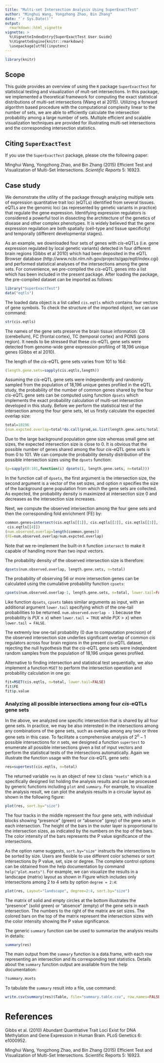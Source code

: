 ```yaml
---
title: "Multi-set Intersection Analysis Using SuperExactTest"
author: "Minghui Wang, Yongzhong Zhao, Bin Zhang"
date: "`r Sys.Date()`"
output:
  rmarkdown::html_vignette
vignette: >
  %\VignetteIndexEntry{SuperExactTest User Guide}
  %\VignetteEngine{knitr::rmarkdown}
  \usepackage[utf8](inputenc)
---
```


```r
library(knitr)
```

## Scope

This guide provides an overview of using the `R` package `SuperExactTest` for statistical testing and visualization of mult-set intersections.
In this package, we implemented a theoretical framework for computing the exact statistical distributions of multi-set intersections (Wang et al 2015).
Utilizing a forward algorithm based procedure with the computational complexity linear to the number of sets, we are able to efficiently calculate the intersection probability among a large number of sets.
Multiple efficient and scalable visualization techniques are provided for illustrating multi-set intersections and the corresponding intersection statistics.

## Citing `SuperExactTest`
If you use the `SuperExactTest` package, please cite the following paper:

Minghui Wang, Yongzhong Zhao, and Bin Zhang (2015) Efficient Test and Visualization of Multi-Set Intersections. _Scientific Reports_ 5: 16923.

## Case study

We demonstrate the utility of the package through analyzing multiple sets of expression quantitative trait loci (eQTLs) identified from several tissues.
eQTLs are the genomic loci (as represented by genetic variants in practice) that regulate the gene expression.
Identifying expression regulators is considered a powerful tool in dissecting the architecture of the genetics of disease and other complex phenotypes.
It is widely believed that the gene expression regulation are both spatially (cell-type and tissue specificity) and temporally (different developmental stages).

As an example, we downloaded four sets of genes with *cis*-eQTLs (i.e. gene expression regulated by local genetic variants) detected in four different brain regions (Gibbs et al 2010)
which had been deposited in the eQTL Browser database (http://www.ncbi.nlm.nih.gov/projects/gap/eqtl/index.cgi) and performed statistical analyses of the intersections among the gene sets.
For convenience, we pre-compiled the *cis*-eQTL genes into a list which has been included in the present package. After loading the package, the pre-compiled dataset can be imported as follows:
```r
library("SuperExactTest")
data("eqtls")
```
The loaded data object is a list called `cis.eqtls` which contains four vectors of gene symbols. To check the structure of the imported object, we can use command:
```r
str(cis.eqtls)
```
The names of the gene sets preserve the brain tissue information: CB (cerebellum), FC (frontal cortex), TC (temporal cortex) and PONS (pons region).
It needs to be stressed that these *cis*-eQTL gene sets were detected from genome-wide gene expression profiling of 18,196 unique genes (Gibbs et al 2010).

The length of the *cis*-eQTL gene sets varies from 101 to 164:
```r
(length.gene.sets=sapply(cis.eqtls,length))
```
Assuming the *cis*-eQTL gene sets were independently and randomly sampled from the population of 18,196 unique genes profiled in the eQTL study,
the probability of the number of common genes shared by the four *cis*-eQTL gene sets can be computed using function `dpsets`
which implements the exact probability calculation of multi-set intersection developed in this study.
Before we perform the statistical test of the intersection among the four gene sets, let us firstly calculate the expected overlap size:
```r
total=18196
(num.expcted.overlap=total*do.call(prod,as.list(length.gene.sets/total)))
```
Due to the large background population gene size whereas small gene set sizes, the expected intersection size is close to 0.
It is obvious that the possible number of genes shared among the four *cis*-eQTL gene sets is from 0 to 101.
We can compute the probability density distribution of the possible intersection sizes using the `dpsets` function:
```r
(p=sapply(0:101,function(i) dpsets(i, length.gene.sets, n=total)))
```
In the function call of `dpsets`, the first argument is the intersection size, the second argument is a vector of the set sizes,
and option $n$ specifies the size of the background gene population from which the gene sets are collected.
As expected, the probability density is maximized at intersection size 0 and decreases as the intersection size increases.

Next, we compute the observed intersection among the four gene sets and then the corresponding fold enrichment (FE) by:

```r
common.genes=intersect(cis.eqtls[[1]], cis.eqtls[[2]], cis.eqtls[[3]],
 cis.eqtls[[4]])
(num.observed.overlap=length(common.genes))
(FE=num.observed.overlap/num.expcted.overlap)
```

Note that we re-implement the built-in `R` function `intersect` to make it capable of handling more than two input vectors.

The probability density of the observed intersection size is therefore:
```r
dpsets(num.observed.overlap, length.gene.sets, n=total)
```
The probability of observing 56 or more intersection genes can be calculated using the cumulative probability function `cpsets`:
```r
cpsets(num.observed.overlap-1, length.gene.sets, n=total, lower.tail=FALSE)
```
Like function `dpsets`, `cpsets` takes similar arguments as input, with an additional argument `lower.tail` specifying which of the one-tail probabilities to be returned.
`num.observed.overlap - 1` because the probability is $P(X \leq x)$ when `lower.tail = TRUE` while $P(X > x)$ when `lower.tail = FALSE`.

The extremly low one-tail probability (0 due to computation precision) of the observed intersection size underlies significant overlap of common *cis* regulators across four brain regions in the present *cis*-eQTL dataset,
rejecting the null hypothesis that the *cis*-eQTL gene sets were independent random samples from the population of 18,196 unique genes profiled.

Alternative to finding intersection and statistical test sequentially, we also implement a function `MSET` to perform the intersection operation and probability calculation in one go:
```r
fit=MSET(cis.eqtls, n=total, lower.tail=FALSE)
fit$FE
fit$p.value
```
### Analyzing all possible intersections among four *cis*-eQTLs gene sets
In the above, we analyzed one specific intersection that is shared by all four gene sets. In practice, we may be also interested in the intersections among any combinations of the gene sets, such as overlap among any two or three gene sets in this case.
To facilitate a comprehensive analysis of $2^n-1$ possible intersections for $n$ sets, we designed a function `supertest` to enumerate all possible intersections given a list of input vectors
and perform the statistical tests of the intersections automatically. Again we illustrate the function usage with the four *cis*-eQTL gene sets:
```r
res=supertest(cis.eqtls, n=total)
```

The returned variable `res` is an object of new `S3` class `"msets"` which is a specifically designed list holding the analysis results and can be processed by generic functions including `plot` and `summary`.
For example, to visualize the analysis result, we can plot the analysis results in a circular layout as shown in the following figure:

```r
plot(res, sort.by="size")
```

The four tracks in the middle represent the four gene sets, with individual blocks showing "presence" (green) or "absence" (grey) of the gene sets in each intersection.
The height of the bars in the outer layer is proportional to the intersection sizes, as indicated by the numbers on the top of the bars. The color intensity of the bars represents the P value significance of the intersections.

As the option name suggests, `sort.by="size"` instructs the intersections to be sorted by size. Users are flexible to use different color schemes or sort intersections by P value, set, size or degree.
The complete control options can be obtained from the help documentation by command `help("plot.msets")`.
For example, we can visualize the results in a landscape (matrix) layout as shown in Figure which includes only intersections among 2 to 4 sets by option `degree = 2:4`:

```r
plot(res, Layout="landscape", degree=2:4, sort.by="size")
```

The matrix of solid and empty circles at the bottom illustrates the "presence" (solid green) or "absence" (empty) 
of the gene sets in each intersection. The numbers to the right of the matrix are set sizes. The colored bars on the top of the matrix represent the intersection sizes with the color intensity showing the P value significance.


The generic `summary` function can be used to summarize the analysis results in details:
```r
summary(res)
```
The main output from the `summary` function is a data.frame, with each row representing an intersection and its corresponding test statistics.
Details about the `summary` function output are available from the help documentation:
```r
?summary.msets
```
To tabulate the `summary` result into a file, use command:
```r
write.csv(summary(res)$Table, file="summary.table.csv", row.names=FALSE)
```

# References
Gibbs et al. (2010) Abundant Quantitative Trait Loci Exist for DNA Methylation and Gene Expression in Human Brain. PLoS Genetics 6: e1000952.

Minghui Wang, Yongzhong Zhao, and Bin Zhang (2015) Efficient Test and Visualization of Multi-Set Intersections. Scientific Reports 5: 16923.
